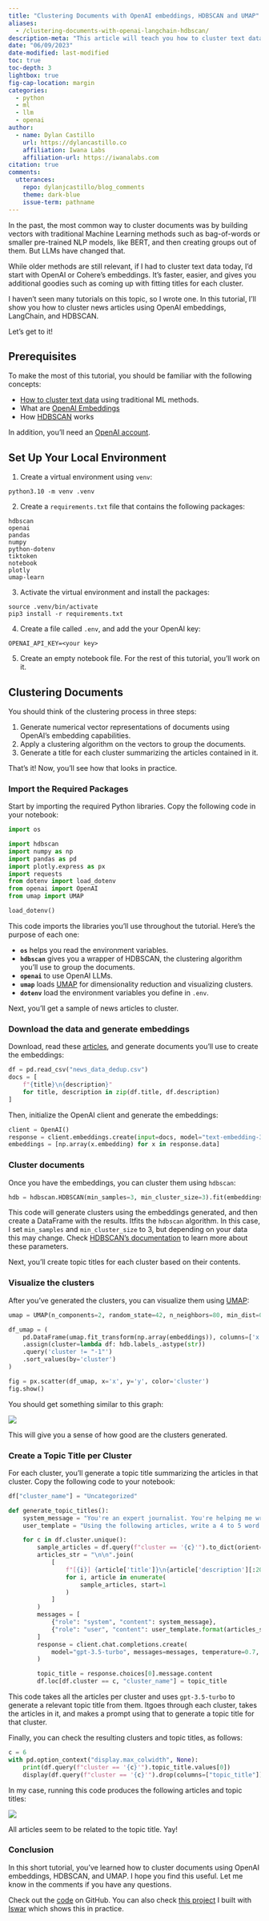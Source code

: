```yaml
---
title: "Clustering Documents with OpenAI embeddings, HDBSCAN and UMAP"
aliases:
  - /clustering-documents-with-openai-langchain-hdbscan/
description-meta: "This article will teach you how to cluster text data with LLMs using cutting-edge tools."
date: "06/09/2023"
date-modified: last-modified
toc: true
toc-depth: 3
lightbox: true
fig-cap-location: margin
categories:
  - python
  - ml
  - llm
  - openai
author:
  - name: Dylan Castillo
    url: https://dylancastillo.co
    affiliation: Iwana Labs
    affiliation-url: https://iwanalabs.com
citation: true
comments:
  utterances:
    repo: dylanjcastillo/blog_comments
    theme: dark-blue
    issue-term: pathname
---
```


In the past, the most common way to cluster documents was by building vectors with traditional Machine Learning methods such as bag-of-words or smaller pre-trained NLP models, like BERT, and then creating groups out of them. But LLMs have changed that.

While older methods are still relevant, if I had to cluster text data today, I'd start with OpenAI or Cohere's embeddings. It's faster, easier, and gives you additional goodies such as coming up with fitting titles for each cluster.

I haven't seen many tutorials on this topic, so I wrote one. In this tutorial, I'll show you how to cluster news articles using OpenAI embeddings, LangChain, and HDBSCAN.

Let's get to it!

## Prerequisites

To make the most of this tutorial, you should be familiar with the following concepts:

- [How to cluster text data](https://dylancastillo.co/nlp-snippets-cluster-documents-using-word2vec/#how-to-cluster-documents) using traditional ML methods.
- What are [OpenAI Embeddings](https://platform.openai.com/docs/guides/embeddings)
- How [HDBSCAN](https://hdbscan.readthedocs.io/en/latest/how_hdbscan_works.html) works

In addition, you'll need an [OpenAI account](beta.openai.com/).

## Set Up Your Local Environment

1. Create a virtual environment using `venv`:

```shell
python3.10 -m venv .venv
```

2. Create a `requirements.txt` file that contains the following packages:

```shell
hdbscan
openai
pandas
numpy
python-dotenv
tiktoken
notebook
plotly
umap-learn
```

3. Activate the virtual environment and install the packages:

```shell
source .venv/bin/activate
pip3 install -r requirements.txt
```

4. Create a file called `.env`, and add the your OpenAI key:

```shell
OPENAI_API_KEY=<your key>
```

5. Create an empty notebook file. For the rest of this tutorial, you'll work on it.

## Clustering Documents

You should think of the clustering process in three steps:

1. Generate numerical vector representations of documents using OpenAI's embedding capabilities.
2. Apply a clustering algorithm on the vectors to group the documents.
3. Generate a title for each cluster summarizing the articles contained in it.

That's it! Now, you'll see how that looks in practice.

### Import the Required Packages

Start by importing the required Python libraries. Copy the following code in your notebook:

```python
import os

import hdbscan
import numpy as np
import pandas as pd
import plotly.express as px
import requests
from dotenv import load_dotenv
from openai import OpenAI
from umap import UMAP

load_dotenv()
```

This code imports the libraries you'll use throughout the tutorial. Here's the purpose of each one:

- **`os`** helps you read the environment variables.
- **`hdbscan`** gives you a wrapper of HDBSCAN, the clustering algorithm you'll use to group the documents.
- **`openai`** to use OpenAI LLMs.
- **`umap`** loads [UMAP](https://umap-learn.readthedocs.io/en/latest/) for dimensionality reduction and visualizing clusters.
- **`dotenv`** load the environment variables you define in `.env`.

Next, you'll get a sample of news articles to cluster.

### Download the data and generate embeddings

Download, read these [articles](https://www.kaggle.com/datasets/dylanjcastillo/news-headlines-2024/), and generate documents you'll use to create the embeddings:

```python
df = pd.read_csv("news_data_dedup.csv")
docs = [
    f"{title}\n{description}"
    for title, description in zip(df.title, df.description)
]
```

Then, initialize the OpenAI client and generate the embeddings:

```python
client = OpenAI()
response = client.embeddings.create(input=docs, model="text-embedding-3-small")
embeddings = [np.array(x.embedding) for x in response.data]
```

### Cluster documents

Once you have the embeddings, you can cluster them using `hdbscan`:

```python
hdb = hdbscan.HDBSCAN(min_samples=3, min_cluster_size=3).fit(embeddings)
```

This code will generate clusters using the embeddings generated, and then create a DataFrame with the results. Itfits the `hdbscan` algorithm. In this case, I set `min_samples` and `min_cluster_size` to 3, but depending on your data this may change. Check [HDBSCAN's documentation](https://hdbscan.readthedocs.io/en/latest/parameter_selection.html) to learn more about these parameters.

Next, you'll create topic titles for each cluster based on their contents.

### Visualize the clusters

After you've generated the clusters, you can visualize them using [UMAP](https://pair-code.github.io/understanding-umap/):

```python
umap = UMAP(n_components=2, random_state=42, n_neighbors=80, min_dist=0.1)

df_umap = (
    pd.DataFrame(umap.fit_transform(np.array(embeddings)), columns=['x', 'y'])
    .assign(cluster=lambda df: hdb.labels_.astype(str))
    .query('cluster != "-1"')
    .sort_values(by='cluster')
)

fig = px.scatter(df_umap, x='x', y='y', color='cluster')
fig.show()
```

You should get something similar to this graph:

![](images/clustering-documents-with-openai-langchain-hdbscan/image.png)

This will give you a sense of how good are the clusters generated.

### Create a Topic Title per Cluster

For each cluster, you'll generate a topic title summarizing the articles in that cluster. Copy the following code to your notebook:

```python
df["cluster_name"] = "Uncategorized"

def generate_topic_titles():
    system_message = "You're an expert journalist. You're helping me write short but compelling topic titles for groups of news articles."
    user_template = "Using the following articles, write a 4 to 5 word title that summarizes them.\n\nARTICLES:\n\n{}\n\nTOPIC TITLE:"

    for c in df.cluster.unique():
        sample_articles = df.query(f"cluster == '{c}'").to_dict(orient="records")
        articles_str = "\n\n".join(
            [
                f"[{i}] {article['title']}\n{article['description'][:200]}{'...' if len(article['description']) > 200 else ''}"
                for i, article in enumerate(
                    sample_articles, start=1
                )
            ]
        )
        messages = [
            {"role": "system", "content": system_message},
            {"role": "user", "content": user_template.format(articles_str)},
        ]
        response = client.chat.completions.create(
            model="gpt-3.5-turbo", messages=messages, temperature=0.7, seed=42
        )

        topic_title = response.choices[0].message.content
        df.loc[df.cluster == c, "cluster_name"] = topic_title
```

This code takes all the articles per cluster and uses `gpt-3.5-turbo` to generate a relevant topic title from them. Itgoes through each cluster, takes the articles in it, and makes a prompt using that to generate a topic title for that cluster.

Finally, you can check the resulting clusters and topic titles, as follows:

```python
c = 6
with pd.option_context("display.max_colwidth", None):
    print(df.query(f"cluster == '{c}'").topic_title.values[0])
    display(df.query(f"cluster == '{c}'").drop(columns=["topic_title"]).head())
```

In my case, running this code produces the following articles and topic titles:

![](images/clustering-documents-with-openai-langchain-hdbscan/image-1.png)

All articles seem to be related to the topic title. Yay!

### Conclusion

In this short tutorial, you've learned how to cluster documents using OpenAI embeddings, HDBSCAN, and UMAP. I hope you find this useful. Let me know in the comments if you have any questions.

Check out the [code](https://github.com/dylanjcastillo/random/tree/main/self-organizing-news) on GitHub. You can also check [this project](https://news.iwanalabs.com/) I built with [Iswar](https://github.com/iswarmondal) which shows this in practice.
